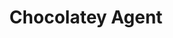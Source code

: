 ---
order: 130
xref: chocolatey-agent
title: Chocolatey Agent
description: This is a Windows Services which Chocolatey uses to perform Self-Service installs, as well as to communicate with Chocolatey Central Management
---